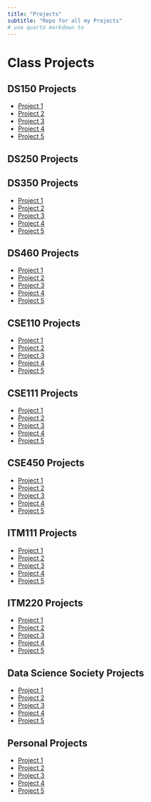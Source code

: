 ```yaml
---
title: "Projects"
subtitle: "Repo for all my Projects"
# use quarto markdown to 
---
```


# Class Projects

## DS150 Projects
- [Project 1](/Projects/project1.qmd)
- [Project 2](/Projects/project2.qmd)
- [Project 3](/Projects/project3.qmd)
- [Project 4](/Projects/project4.qmd)
- [Project 5](/Projects/project5.qmd)

## DS250 Projects


## DS350 Projects
- [Project 1](/Projects/project1.qmd)
- [Project 2](/Projects/project2.qmd)
- [Project 3](/Projects/project3.qmd)
- [Project 4](/Projects/project4.qmd)
- [Project 5](/Projects/project5.qmd)

## DS460 Projects
- [Project 1](/Projects/project1.qmd)
- [Project 2](/Projects/project2.qmd)
- [Project 3](/Projects/project3.qmd)
- [Project 4](/Projects/project4.qmd)
- [Project 5](/Projects/project5.qmd)

## CSE110 Projects
- [Project 1](/Projects/project1.qmd)
- [Project 2](/Projects/project2.qmd)
- [Project 3](/Projects/project3.qmd)
- [Project 4](/Projects/project4.qmd)
- [Project 5](/Projects/project5.qmd)

## CSE111 Projects
- [Project 1](/Projects/project1.qmd)
- [Project 2](/Projects/project2.qmd)
- [Project 3](/Projects/project3.qmd)
- [Project 4](/Projects/project4.qmd)
- [Project 5](/Projects/project5.qmd)

## CSE450 Projects
- [Project 1](/Projects/project1.qmd)
- [Project 2](/Projects/project2.qmd)
- [Project 3](/Projects/project3.qmd)
- [Project 4](/Projects/project4.qmd)
- [Project 5](/Projects/project5.qmd)

## ITM111 Projects
- [Project 1](/Projects/project1.qmd)
- [Project 2](/Projects/project2.qmd)
- [Project 3](/Projects/project3.qmd)
- [Project 4](/Projects/project4.qmd)
- [Project 5](/Projects/project5.qmd)

## ITM220 Projects
- [Project 1](/Projects/project1.qmd)
- [Project 2](/Projects/project2.qmd)
- [Project 3](/Projects/project3.qmd)
- [Project 4](/Projects/project4.qmd)
- [Project 5](/Projects/project5.qmd)


## Data Science Society Projects
- [Project 1](/Projects/project1.qmd)
- [Project 2](/Projects/project2.qmd)
- [Project 3](/Projects/project3.qmd)
- [Project 4](/Projects/project4.qmd)
- [Project 5](/Projects/project5.qmd)

## Personal Projects
- [Project 1](/Projects/project1.qmd)
- [Project 2](/Projects/project2.qmd)
- [Project 3](/Projects/project3.qmd)
- [Project 4](/Projects/project4.qmd)
- [Project 5](/Projects/project5.qmd)